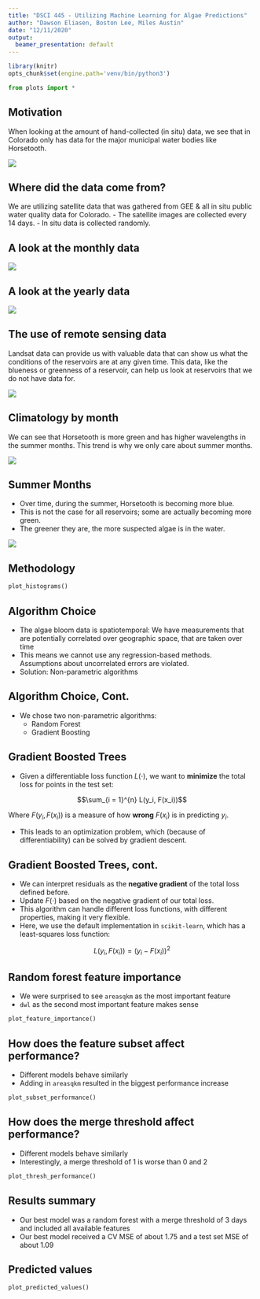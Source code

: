 ```yaml
---
title: "DSCI 445 - Utilizing Machine Learning for Algae Predictions"
author: "Dawson Eliasen, Boston Lee, Miles Austin"
date: "12/11/2020"
output:
  beamer_presentation: default
---
```


```r
library(knitr)
opts_chunk$set(engine.path='venv/bin/python3')
```

```python
from plots import *
```

## Motivation

When looking at the amount of hand-collected (in situ) data, we see that in
Colorado only has data for the major municipal water bodies like Horsetooth.

![](images/map.jpeg)

## Where did the data come from?

We are utilizing satellite data that was gathered from GEE & all in situ public
water quality data for Colorado.
  - The satellite images are collected every 14 days.
  - In situ data is collected randomly.


## A look at the monthly data

![](images/HT_Monthly.jpeg)


## A look at the yearly data

![](images/HT_Obs.jpeg)


## The use of remote sensing data

Landsat data can provide us with valuable data that can show us what the
conditions of the reservoirs are at any given time. This data, like the
blueness or greenness of a reservoir, can help us look at reservoirs that we do
not have data for.

![](images/ht_color_dist.jpeg)


## Climatology by month

We can see that Horsetooth is more green and has higher wavelengths in the
summer months. This trend is why we only care about summer months.

![](images/HT_Climatology.jpeg)

## Summer Months

- Over time, during the summer, Horsetooth is becoming more blue. 
- This is not the case for all reservoirs; some are actually becoming more
  green. 
- The greener they are, the more suspected algae is in the water.

![](images/ht_color_over_time.jpeg)

## Methodology

```python
plot_histograms()
```

## Algorithm Choice

- The algae bloom data is spatiotemporal: We have measurements that are
  potentially correlated over geographic space, that are taken over time
- This means we cannot use any regression-based methods. Assumptions about
  uncorrelated errors are violated.
- Solution: Non-parametric algorithms

## Algorithm Choice, Cont.

- We chose two non-parametric algorithms:
  - Random Forest
  - Gradient Boosting
  
## Gradient Boosted Trees

- Given a differentiable loss function $L(\cdot)$, we want to **minimize** the total loss for points in the test set:

$$\sum_{i = 1}^{n} L(y_i, F(x_i))$$

Where $F(y_i, F(x_i))$ is a measure of how **wrong** $F(x_i)$ is in predicting $y_i$.

- This leads to an optimization problem, which (because of differentiability) can be solved by gradient descent.

## Gradient Boosted Trees, cont.

- We can interpret residuals as the **negative gradient** of the total loss
  defined before.
- Update $F(\cdot)$ based on the negative gradient of our total loss.
- This algorithm can handle different loss functions, with different
  properties, making it very flexible.
- Here, we use the default implementation in `scikit-learn`, which has a
  least-squares loss function:

$$L(y_i, F(x_i)) = (y_i - F(x_i))^2$$


## Random forest feature importance

- We were surprised to see `areasqkm` as the most important feature
- `dwl` as the second most important feature makes sense

```python
plot_feature_importance()
```


## How does the feature subset affect performance?

- Different models behave similarly
- Adding in `areasqkm` resulted in the biggest performance increase

```python
plot_subset_performance()
```


## How does the merge threshold affect performance?

- Different models behave similarly
- Interestingly, a merge threshold of 1 is worse than 0 and 2

```python
plot_thresh_performance()
```


## Results summary

- Our best model was a random forest with a merge threshold of 3 days and included all available features
- Our best model received a CV MSE of about 1.75 and a test set MSE of about 1.09


## Predicted values

```python
plot_predicted_values()
```

